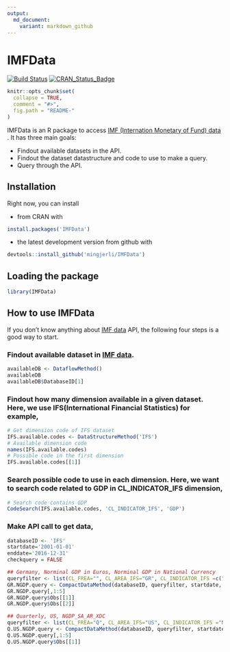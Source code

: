 ```yaml
---
output: 
  md_document:
    variant: markdown_github
---
```


<!-- README.md is generated from README.Rmd. Please edit that file -->

# IMFData
[![Build Status](http://travis-ci.org/mingjerli/IMFData.png?branch=master)](https://travis-ci.org/mingjerli/IMFData)
[![CRAN_Status_Badge](http://www.r-pkg.org/badges/version/IMFData)](http://cran.r-project.org/package=IMFData)

```r
knitr::opts_chunk$set(
  collapse = TRUE,
  comment = "#>",
  fig.path = "README-"
)
```

IMFData is an R package to access [IMF (Internation Monetary of Fund) data](http://data.imf.org) . It has three main goals:

* Findout available datasets in the API.
* Findout the dataset datastructure and code to use to make a query.
* Query through the API.


## Installation
Right now, you can install 

* from CRAN with
```R
install.packages('IMFData')
```

* the latest development version from github with
```R
devtools::install_github('mingjerli/IMFData')
```

## Loading the package
```R
library(IMFData)
```

## How to use IMFData

If you don't know anything about [IMF data](http://data.imf.org) API, the following four steps is a good way to start. 

### Findout available dataset in [IMF data](http://data.imf.org). 

```R
availableDB <- DataflowMethod()
availableDB
availableDB$DatabaseID[1]
```

### Findout how many dimension available in a given dataset. Here, we use IFS(International Financial Statistics) for example,

```R
# Get dimension code of IFS dataset
IFS.available.codes <- DataStructureMethod('IFS')
# Available dimension code
names(IFS.available.codes)
# Possible code in the first dimension
IFS.available.codes[[1]] 
```

### Search possible code to use in each dimension. Here, we want to search code related to GDP in CL_INDICATOR_IFS dimension,

```R
# Search code contains GDP
CodeSearch(IFS.available.codes, 'CL_INDICATOR_IFS', 'GDP') 
```

### Make API call to get data, 

```R
databaseID <- 'IFS'
startdate='2001-01-01'
enddate='2016-12-31'
checkquery = FALSE

## Germany, Norminal GDP in Euros, Norminal GDP in National Currency
queryfilter <- list(CL_FREA="", CL_AREA_IFS="GR", CL_INDICATOR_IFS =c("NGDP_EUR","NGDP_XDC"))
GR.NGDP.query <- CompactDataMethod(databaseID, queryfilter, startdate, enddate, checkquery)
GR.NGDP.query[,1:5]
GR.NGDP.query$Obs[[1]]
GR.NGDP.query$Obs[[2]]

## Quarterly, US, NGDP_SA_AR_XDC
queryfilter <- list(CL_FREA="Q", CL_AREA_IFS="US", CL_INDICATOR_IFS ="NGDP_SA_AR_XDC")
Q.US.NGDP.query <- CompactDataMethod(databaseID, queryfilter, startdate, enddate, checkquery)
Q.US.NGDP.query[,1:5]
Q.US.NGDP.query$Obs[[1]]
```

